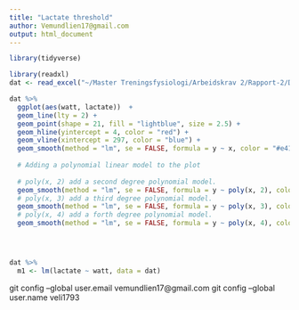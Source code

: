 ```yaml
---
title: "Lactate threshold"
author: Vemundlien17@gmail.com
output: html_document
---
```


```r
library(tidyverse)

library(readxl)
dat <- read_excel("~/Master Treningsfysiologi/Arbeidskrav 2/Rapport-2/Data/Utkast_1.xlsx")

dat %>%
  ggplot(aes(watt, lactate))  + 
  geom_line(lty = 2) +
  geom_point(shape = 21, fill = "lightblue", size = 2.5) +
  geom_hline(yintercept = 4, color = "red") +
  geom_vline(xintercept = 297, color = "blue") + 
  geom_smooth(method = "lm", se = FALSE, formula = y ~ x, color = "#e41a1c") +
  
  # Adding a polynomial linear model to the plot
  
  # poly(x, 2) add a second degree polynomial model.
  geom_smooth(method = "lm", se = FALSE, formula = y ~ poly(x, 2), color = "#377eb8") +
  # poly(x, 3) add a third degree polynomial model.
  geom_smooth(method = "lm", se = FALSE, formula = y ~ poly(x, 3), color = "#4daf4a") +
  # poly(x, 4) add a forth degree polynomial model.
  geom_smooth(method = "lm", se = FALSE, formula = y ~ poly(x, 4), color = "#ff7f00") 





```
```r
dat %>%
  m1 <- lm(lactate ~ watt, data = dat)
```

git config --global user.email vemundlien17@gmail.com
git config --global user.name veli1793

